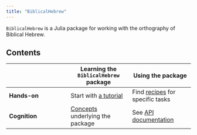 ```yaml
---
title: "BiblicalHebrew"
---
```


`BiblicalHebrew` is a Julia package for working with the orthography of Biblical Hebrew.

## Contents

| | Learning the `BiblicalHebrew` package | Using the package |
| --- | --- | --- |
| **Hands-on** |   Start with [a tutorial](./tutorials/)  | Find [recipes](./guides/) for specific tasks |
| **Cognition** | [Concepts](./concepts/) underlying the package   | See [API documentation](./reference/)  |